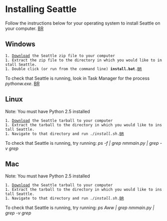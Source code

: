= Installing Seattle =
Follow the instructions below for your operating system to install Seattle on your computer.
[[BR]]

== Windows ==
 1. [https://seattle.cs.washington.edu/geni/download/flibble/ Download] the Seattle zip file to your computer
 1. Extract the zip file to the directory in which you would like to install Seattle.
 1. Double click (or run from the command line) '''install.bat'''.[[BR]]
 
To check that Seattle is running, look in Task Manager for the process ''pythonw.exe''.
[[BR]]

== Linux ==
Note: You must have Python 2.5 installed
 1. [https://seattle.cs.washington.edu/geni/download/flibble/ Download] the Seattle tarball to your computer
 1. Extract the tarball to the directory in which you would like to install Seattle.
 1. Navigate to that directory and run ''./install.sh''.[[BR]]

To check that Seattle is running, try running: ''ps -f | grep nmmain.py | grep -v grep''

== Mac ==
Note: You must have Python 2.5 installed
 1. [https://seattle.cs.washington.edu/geni/download/flibble/ Download] the Seattle tarball to your computer
 1. Extract the tarball to the directory in which you would like to install Seattle.
 1. Navigate to that directory and run ''./install.sh''.[[BR]]

To check that Seattle is running, try running: ''ps Aww | grep nmmain.py | grep -v grep''